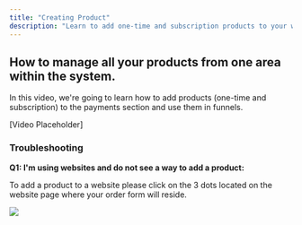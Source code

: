 ```yaml
---
title: "Creating Product"
description: "Learn to add one-time and subscription products to your website's payment section and integrate them into funnels."
---
```


## How to manage all your products from one area within the system.

In this video, we're going to learn how to add products (one-time and subscription) to the payments section and use them in funnels.

[Video Placeholder]

### Troubleshooting

**Q1: I'm using websites and do not see a way to add a product:**

To add a product to a website please click on the 3 dots located on the website page where your order form will reside.

![](https://s3.amazonaws.com/cdn.freshdesk.com/data/helpdesk/attachments/production/48184495294/original/QcPJSvHswqaoZ8TBWbRHuq22mZxkip1g8Q.png?1643404941)